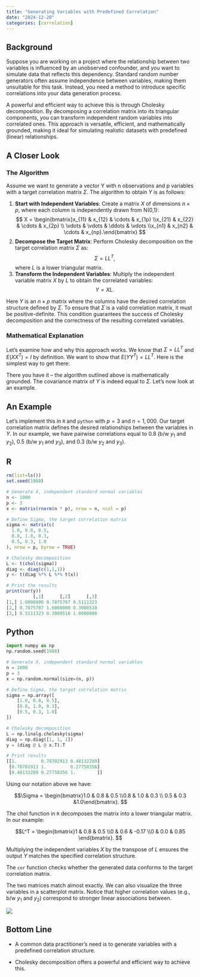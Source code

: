 ```yaml
---
title: "Generating Variables with Predefined Correlation"
date: "2024-12-20"
categories: [correlation]
---
```


## Background

Suppose you are working on a project where the relationship between two variables is influenced by an unobserved confounder, and you want to simulate data that reflects this dependency. Standard random number generators often assume independence between variables, making them unsuitable for this task. Instead, you need a method to introduce specific correlations into your data generation process.

A powerful and efficient way to achieve this is through Cholesky decomposition. By decomposing a correlation matrix into its triangular components, you can transform independent random variables into correlated ones. This approach is versatile, efficient, and mathematically grounded, making it ideal for simulating realistic datasets with predefined (linear) relationships.

## A Closer Look

### The Algorithm

Assume we want to generate a vector Y with n observations and p variables with a target correlation matrix $\Sigma$. The algorithm to obtain $Y$ is as follows:

::: {.callout-note title="Algorithm:"}
1. **Start with Independent Variables**: Create a matrix $X$ of dimensions $n \times p$, where each column is independently drawn from N(0,1):
  $$ X = \begin{bmatrix}x_{11} & x_{12} & \cdots & x_{1p} \\x_{21} & x_{22} & \cdots & x_{2p} \\ \vdots & \vdots & \ddots & \vdots \\x_{n1} & x_{n2} & \cdots & x_{np}.\end{bmatrix} $$
2. **Decompose the Target Matrix**: Perform Cholesky decomposition on the target correlation matrix $\Sigma$ as:
  $$\Sigma = LL^T,$$
where $L$ is a lower triangular matrix.
3. **Transform the Independent Variables**: Multiply the independent variable matrix $X$ by $L$ to obtain the correlated variables:
  $$Y = XL.$$
:::

Here $Y$ is an $n\times p$ matrix where the columns have the desired correlation structure defined by $\Sigma$. To ensure that $\Sigma$ is a valid correlation matrix, it must be positive-definite. This condition guarantees the success of Cholesky decomposition and the correctness of the resulting correlated variables.

### Mathematical Explanation

Let’s examine how and why this approach works. We know that $\Sigma = LL^T$ and $E(XX^T)=I$ by definition. We want to show that $E(YY^T)=LL^T$. Here is the simplest way to get there:

\begin{align*}
E(YY^T) &= E((LX)(LX)^T) \\
        &= E(LXX^TL^T) \\
        &= LE(XX^T)L^T \\
        &= LL^T.
\end{align*}

There you have it – the algorithm outlined above is mathematically grounded. The covariance matrix of $Y$ is indeed equal to $\Sigma$. Let’s now look at an example.

## An Example

Let’s implement this in `R` and `python` with $p=3$ and $n=1,000$. Our target correlation matrix defines the desired relationships between the variables in $Y$. In our example, we have pairwise correlations equal to $0.8$ (b/w $y_1$ and $y_2$), $0.5$ (b/w $y_1$ and $y_3$), and $0.3$ (b/w $y_2$ and $y_3$).

:::{.panel-tabset}

## R 

```r
rm(list=ls())
set.seed(1988)

# Generate X, independent standard normal variables
n <- 1000 
p <- 3   
x <- matrix(rnorm(n * p), nrow = n, ncol = p)

# Define Sigma, the target correlation matrix
sigma <- matrix(c(
  1.0, 0.8, 0.5,
  0.8, 1.0, 0.3,
  0.5, 0.3, 1.0
), nrow = p, byrow = TRUE)

# Cholesky decomposition
L <- t(chol(sigma))
diag <- diag(c(1,1,1))
y <- t(diag %*% L %*% t(x))

# Print the results
print(cor(y))
          [,1]      [,2]      [,3]
[1,] 1.0000000 0.7875707 0.5111323
[2,] 0.7875707 1.0000000 0.3008518
[3,] 0.5111323 0.3008518 1.0000000
```

## Python

```python
import numpy as np
np.random.seed(1988)

# Generate X, independent standard normal variables
n = 1000
p = 3
x = np.random.normal(size=(n, p))

# Define Sigma, the target correlation matrix
sigma = np.array([
    [1.0, 0.8, 0.5],
    [0.8, 1.0, 0.3],
    [0.5, 0.3, 1.0]
])

# Cholesky decomposition
L = np.linalg.cholesky(sigma)
diag = np.diag([1, 1, 1])
y = (diag @ L @ x.T).T

# Print results
[[1.         0.78702913 0.48132289]
 [0.78702913 1.         0.27758356]
 [0.48132289 0.27758356 1.        ]]
```

:::

Using our notation above we have:

$$\Sigma = \begin{bmatrix}1.0 & 0.8 & 0.5 \\0.8 & 1.0 & 0.3 \\ 0.5 & 0.3 &1.0\end{bmatrix}. $$

The chol function in `R` decomposes the matrix into a lower triangular matrix. In our example:

$$L^T = \begin{bmatrix}1 & 0.8 & 0.5 \\0 & 0.6 & -0.17 \\0 & 0.0 & 0.85 \end{bmatrix}. $$

Multiplying the independent variables $X$ by the transpose of $L$ ensures the output $Y$ matches the specified correlation structure.

The `cor` function checks whether the generated data conforms to the target correlation matrix.

The two matrices match almost exactly. We can also visualize the three variables in a scatterplot matrix. Notice that higher correlation values (e.g., b/w $y_1$ and $y_2$) correspond to stronger linear associations between.

![](../images/scatterplot_matrix.png)

## Bottom Line

- A common data practitioner’s need is to generate variables with a predefined correlation structure.

- Cholesky decomposition offers a powerful and efficient way to achieve this.